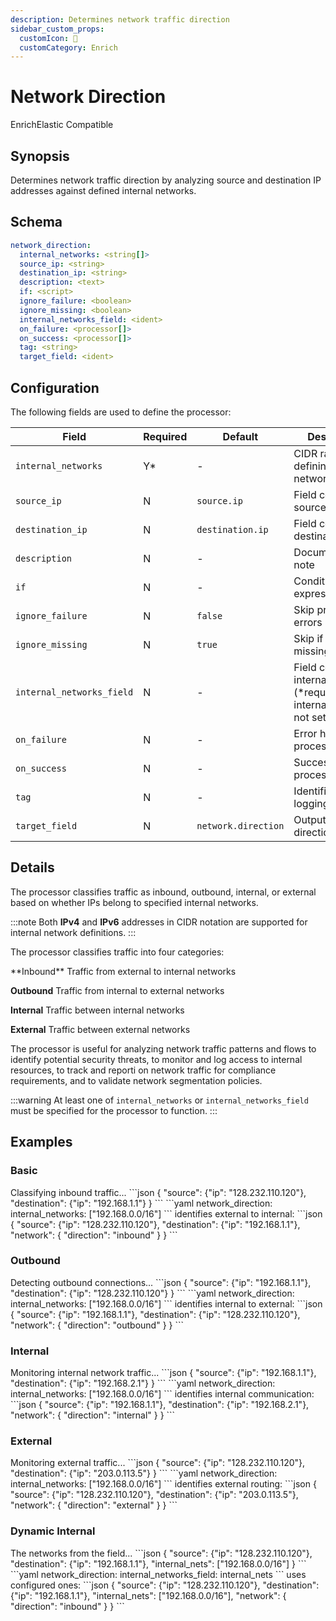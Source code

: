 ```yaml
---
description: Determines network traffic direction
sidebar_custom_props: 
  customIcon: 🔌
  customCategory: Enrich
---
```


# Network Direction

<span className="theme-doc-version-badge badge badge--primary">Enrich</span><span className="theme-doc-version-badge badge badge--secondary">Elastic Compatible</span>

## Synopsis

Determines network traffic direction by analyzing source and destination IP addresses against defined internal networks.

## Schema

```yaml {2,9}
network_direction:
  internal_networks: <string[]>
  source_ip: <string>
  destination_ip: <string>
  description: <text>
  if: <script>
  ignore_failure: <boolean>
  ignore_missing: <boolean>
  internal_networks_field: <ident>
  on_failure: <processor[]>
  on_success: <processor[]>
  tag: <string>
  target_field: <ident>
```

## Configuration

The following fields are used to define the processor:

|Field|Required|Default|Description|
|---|---|---|---|
|`internal_networks`|Y*|-|CIDR ranges defining internal networks|
|`source_ip`|N|`source.ip`|Field containing source IP|
|`destination_ip`|N|`destination.ip`|Field containing destination IP|
|`description`|N|-|Documentation note|
|`if`|N|-|Conditional expression|
|`ignore_failure`|N|`false`|Skip processing errors|
|`ignore_missing`|N|`true`|Skip if fields missing|
|`internal_networks_field`|N|-|Field containing internal networks (*required if internal_networks not set)|
|`on_failure`|N|-|Error handling processors|
|`on_success`|N|-|Success handling processors|
|`tag`|N|-|Identifier for logging|
|`target_field`|N|`network.direction`|Output field for direction|

## Details

The processor classifies traffic as inbound, outbound, internal, or external based on whether IPs belong to specified internal networks.

:::note
Both **IPv4** and **IPv6** addresses in CIDR notation are supported for internal network definitions.
:::

The processor classifies traffic into four categories:

<TermTable>
  <TermCol>**Inbound**</TermCol>
  <DefCol>Traffic from external to internal networks</DefCol>
  
  <TermCol>**Outbound**</TermCol>
  <DefCol>Traffic from internal to external networks</DefCol>

  <TermCol>**Internal**</TermCol>
  <DefCol>Traffic between internal networks</DefCol>

  <TermCol>**External**</TermCol>
  <DefCol>Traffic between external networks</DefCol>
</TermTable>

The processor is useful for analyzing network traffic patterns and flows to identify potential security threats, to monitor and log access to internal resources, to track and reporti on network traffic for compliance requirements, and to validate network segmentation policies.

:::warning
At least one of `internal_networks` or `internal_networks_field` must be specified for the processor to function.
:::

## Examples

### Basic

<ExampleGrid>
  <CommentCol>
    Classifying inbound traffic...
  </CommentCol>
  <CodeCol>
    ```json
    {
      "source": {"ip": "128.232.110.120"},
      "destination": {"ip": "192.168.1.1"}
    }
    ```
    ```yaml
    network_direction:
      internal_networks: ["192.168.0.0/16"]
    ```
  </CodeCol>
  <CommentCol>
    identifies external to internal:
  </CommentCol>
  <CodeCol>
    ```json
    {
      "source": {"ip": "128.232.110.120"},
      "destination": {"ip": "192.168.1.1"},
      "network": {
        "direction": "inbound"
      }
    }
    ```
  </CodeCol>
</ExampleGrid>

### Outbound

<ExampleGrid>
  <CommentCol>
    Detecting outbound connections...
  </CommentCol>
  <CodeCol>
    ```json
    {
      "source": {"ip": "192.168.1.1"},
      "destination": {"ip": "128.232.110.120"}
    }
    ```
    ```yaml
    network_direction:
      internal_networks: ["192.168.0.0/16"]
    ```
  </CodeCol>
  <CommentCol>
    identifies internal to external:
  </CommentCol>
  <CodeCol>
    ```json
    {
      "source": {"ip": "192.168.1.1"},
      "destination": {"ip": "128.232.110.120"},
      "network": {
        "direction": "outbound"
      }
    }
    ```
  </CodeCol>
</ExampleGrid>

### Internal

<ExampleGrid>
  <CommentCol>
    Monitoring internal network traffic...
  </CommentCol>
  <CodeCol>
    ```json
    {
      "source": {"ip": "192.168.1.1"},
      "destination": {"ip": "192.168.2.1"}
    }
    ```
    ```yaml
    network_direction:
      internal_networks: ["192.168.0.0/16"]
    ```
  </CodeCol>
  <CommentCol>
    identifies internal communication:
  </CommentCol>
  <CodeCol>
    ```json
    {
      "source": {"ip": "192.168.1.1"},
      "destination": {"ip": "192.168.2.1"},
      "network": {
        "direction": "internal"
      }
    }
    ```
  </CodeCol>
</ExampleGrid>

### External

<ExampleGrid>
  <CommentCol>
    Monitoring external traffic...
  </CommentCol>
  <CodeCol>
    ```json
    {
      "source": {"ip": "128.232.110.120"},
      "destination": {"ip": "203.0.113.5"}
    }
    ```
    ```yaml
    network_direction:
      internal_networks: ["192.168.0.0/16"]
    ```
  </CodeCol>
  <CommentCol>
    identifies external routing:
  </CommentCol>
  <CodeCol>
    ```json
    {
      "source": {"ip": "128.232.110.120"},
      "destination": {"ip": "203.0.113.5"},
      "network": {
        "direction": "external"
      }
    }
    ```
  </CodeCol>
</ExampleGrid>

### Dynamic Internal

<ExampleGrid>
  <CommentCol>
    The networks from the field...
  </CommentCol>
  <CodeCol>
    ```json
    {
      "source": {"ip": "128.232.110.120"},
      "destination": {"ip": "192.168.1.1"},
      "internal_nets": ["192.168.0.0/16"]
    }
    ```
    ```yaml
    network_direction:
      internal_networks_field: internal_nets
    ```
  </CodeCol>
  <CommentCol>
    uses configured ones:
  </CommentCol>
  <CodeCol>
    ```json
    {
      "source": {"ip": "128.232.110.120"},
      "destination": {"ip": "192.168.1.1"},
      "internal_nets": ["192.168.0.0/16"],
      "network": {
        "direction": "inbound"
      }
    }
    ```
  </CodeCol>
</ExampleGrid>
